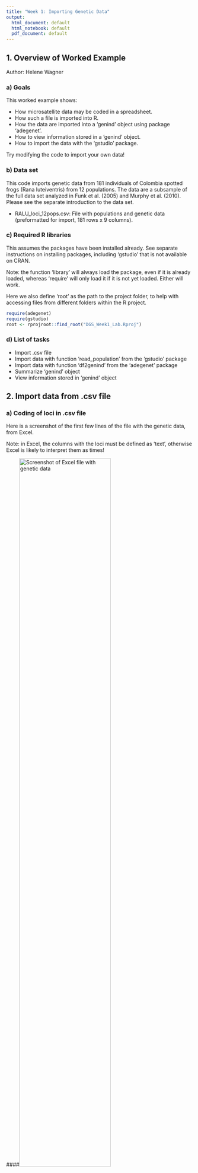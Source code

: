 ```yaml
---
title: "Week 1: Importing Genetic Data"
output:
  html_document: default
  html_notebook: default
  pdf_document: default
---
```

## 1. Overview of Worked Example

Author: Helene Wagner

### a) Goals 

This worked example shows:

- How microsatellite data may be coded in a spreadsheet. 
- How such a file is imported into R.
- How the data are imported into a 'genind' object using package 'adegenet'.
- How to view information stored in a 'genind' object.
- How to import the data with the 'gstudio' package.

Try modifying the code to import your own data!

### b) Data set

This code imports genetic data from 181 individuals of Colombia spotted frogs (Rana luteiventris) from 12 populations. The data are a subsample of the full data set analyzed in Funk et al. (2005) and Murphy et al. (2010). Please see the separate introduction to the data set. 

- RALU_loci_12pops.csv: File with populations and genetic data (preformatted for import, 181 rows x 9 columns).

### c) Required R libraries

This assumes the packages have been installed already. See separate instructions on installing packages, including 'gstudio' that is not available on CRAN.

Note: the function 'library' will always load the package, even if it is already loaded, whereas 'require' will only load it if it is not yet loaded. Either will work.

Here we also define 'root' as the path to the project folder, to help with accessing files from different folders within the R project. 

```r
require(adegenet)
require(gstudio)
root <- rprojroot::find_root("DGS_Week1_Lab.Rproj")
```

### d) List of tasks

- Import .csv file
- Import data with function 'read_population' from the 'gstudio' package
- Import data with function 'df2genind' from the 'adegenet' package
- Summarize 'genind' object
- View information stored in 'genind' object

## 2. Import data from .csv file

### a) Coding of loci in .csv file

Here is a screenshot of the first few lines of the file with the genetic data, from Excel.

Note: in Excel, the columns with the loci must be defined as 'text', otherwise Excel is likely to interpret them as times!

####![Screenshot of Excel file with genetic data](ExcelTable.png){ width=70% }


### b) Import with function 'read.csv'

As the file is saved in comma-separated file format (.csv), we use the function 'read.csv' to import it into an R object called 'RALU.data'. 

```r
tmp <- read.csv(file.path(root, "Data", "RALU_loci_12pops.csv"), header=TRUE)
```

### c) Check the dimensions and data type:

Use function 'dim' to check the dimensions (number of rows and columns) of the imported data
```r
dim(tmp)
```

### d) Check imported data set:

The data set has 181 rows (frogs) and 9 columns (variables). 

Display the first six rows to check whether the data have been imported correctly:

```r
head(tmp)
```

- The file has a header row with column names.
- In this view, we can see under the column names that each column is a factor (<fctr>). Note: if running this code outside of an R Notebook, this information may not be displayed. You can check it by typing (without quotes): 'lapply(tmp, class)'
- Each row is one individual. Note that there is no column with ID or names of individuals.
- The first column indicates the population.
- There are 8 columns with loci, named A - H. Each locus has two alleles, coded with numbers and separated by a colon (:). 
- This coding suggests that the markers are codominant and that the species is diploid. 
- The code for missing values is 'NA'. There seem to be quite a few missing values.

### e) Create ID variable

We'll add unique ID's for the frogs (to show how these would be imported). 

```r
tmp <- data.frame(FrogID = paste(substr(tmp$Pop, 1, 3), row.names(tmp), sep="."), tmp)
head(tmp)
```

## 3. Create 'genind' Object

### a) Read the helpfile

We use the function 'df2genind' of the 'adegenet' package to import the loci into a 'genind' object named 'RALU.genind'. Check the help file for a definition of all arguments and for example code. 

```r
?df2genind
```

### b) Set all arguments of function 'df2genind'

Some explanations:

- **X**: this is the data frame (or matrix) containing the loci only. Hence we need columns 3 - 10.
- **sep**: need to specify the separator between alleles (here: colon)
- **ncode**: not needed here because we used a separator, defined under 'sep'.
- **ind.names**: here we should indicate the column 'FrogID'.
- **loc.names**: by default this will use the column names of the loci.
- **pop**: here we should indicate the column 'Pop'.
- **NA.char**: how were missing values coded? Here: 'NA'.
- **ploidy**: this species is diploid, hence '2'.
- **type**: marker type, either "codom" for codominant markers like microsatellites, or "PA" for presence-absence, such as SNP or AFLP markers. Note: you can use either "" or ''.
- **strata**: one way of defining hierarchical sampling levels. We will add this in Week 3.
- **hierarchy**: another way of defining hierarchical sampling levels. We'll skip it for now.

```r
RALU.genind <- df2genind(X=tmp[,c(3:10)], sep=":", ncode=NULL, ind.names= tmp$FrogID, loc.names=NULL, pop=tmp$Pop, NA.char="NA", ploidy=2, type="codom", strata=NULL, hierarchy=NULL)
```
### c) Check imported data

Printing the genind object's name lists the number of individuals, loci and alleles, and lists all slots (prefaced by @).

```r
RALU.genind

```

### d) Summarize 'genind' object

There is a 'summary' function for 'genind' objects. Notes: 

- 'Group' here refers to the populations, i.e., 'Group sizes' means number of individuals per population. 
- It is a good idea to check the percentage of missing values here. If it is 0%, this may indicate that the coding for missing values was not recognized. If the % missing is very high, on the other hand, there may be some other importing problem. 

```r
summary(RALU.genind)
```

## 4. View information stored in 'genind' object

The summary lists each attribute or 'slot' of the 'genind' object and summarizes its content. Technically speaking, 'genind' objects are S4 objects in R, which means that their slots are accessed with the '@' sign, rather than the '$' sign for attributes of the more commonly used S3 objects. Interestingly, the object does not store the data table that was imported, but converts it to a table of allele counts.

### a) Slot @tab

Table with allele counts, where each column is an allele. Allele name "A.1" means "locus A, allele 1". For a codominant marker (e.g. microsatellite) and a diploid species, allele counts per individual can be 0, 1, 2, or NA=missing. Here are the first six lines:

```r
head(RALU.genind@tab)
```

### b) Slot @loc.n.all

Number of alleles per locus, across all populations.

```r
RALU.genind@loc.n.all
```

### c) Slot @loc.fac

This is a factor that indicates for each allele (column in @tab) which locus it belongs to. The levels of the factor correspond to the loci.

```r
RALU.genind@loc.fac
```

### d) Slot @all.names

List of allele names, separately for each locus. Note: the alleles are treated as text (character), even if they are coded as numbers. They are sorted in order of occurrence in data set.

```r
RALU.genind@all.names

```

### e) Further slots

The following slots are automatically filled with default values unless specified by user during import into 'genind' object:

- Slot @ploidy: ploidy for each individual.
- Slot @type: codominant (microsatellites) or presence/absence (SNP, AFLP)

The following slots may be empty unless specified during or after import into 'genind' object:

- Slot @other: placeholder for non-genetic data, e.g. spatial coordinates of individuals.
- Slot @pop: vector indicating the population that each individual belongs to.
- Slot @strata: stratification of populations, e.g. within regions or treatments.
- Slot @hierarchy: optional formula defining hierarchical levels in strata.

## 5. Import data with 'gstudio' package

### a) Function 'read_population'
While 'genind' objects are used by many functions for analyzing genetic data, the 'gstudio' package provides an interface for additional analysis. We use the function 'read_population' to import the data.

```r
?read_population
```

### b) Set arguments

Some explanations:

- **path**: This is the path to the .csv file. If it is in the current working directory, then the filename is sufficient. Set the working directory in the R Studio menu under: Session > Set working directory > Choose Directory.
- **type**: here we have 'separated' data, as the alleles at each locus are separated by a colon.
- **locus.columns**: this would be columns 2 - 9 in this case, because we are importing from the .csv file directly, which does not contain the FrogID variable. We can add that later.
- **phased**: default is fine here.
- **sep**: here this refers to the .csv file! The separater is a comma.
- **header**: yes we have column names.

```r
RALU.gstudio <- read_population(path=file.path(root, "Data", "RALU_loci_12pops.csv"), type="separated", locus.columns=c(2:9), phased=NULL, sep=",", header=TRUE)
```

### c) Check imported data

Check the column types: 'Pop' is still a factor, but the locus columns A - H are now of class 'locus' (and it is indicated that this is a S3 object type).

```r
head(RALU.gstudio)
```

### d) Add FrogID as row names

RALU.gstudio is a data frame, and we can manipulate like any other data frame. Here we will use the 'FrogID' column we created in the object 'tmp' to define row names.

```r
row.names(RALU.gstudio) <- tmp$FrogID
head(RALU.gstudio)
```